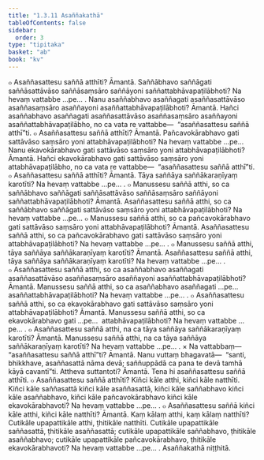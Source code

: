 ```yaml
---
title: "1.3.11 Asaññakathā"
tableOfContents: false
sidebar:
  order: 3
type: "tipitaka"
basket: "ab"
book: "kv"
---
```



<DynamicBreadcrumb />

<Division number="381" book="kv">

<Paragraph number="1253" book="kv">
๐ Asaññasattesu saññā atthīti? Āmantā. Saññābhavo saññāgati saññāsattāvāso saññāsaṃsāro saññāyoni saññattabhāvapaṭilābhoti? Na hevaṃ vattabbe …pe… .
</Paragraph>

<Paragraph number="1254" book="kv">
Nanu asaññabhavo asaññagati asaññasattāvāso asaññasaṃsāro asaññayoni asaññattabhāvapaṭilābhoti? Āmantā. Hañci asaññabhavo asaññagati asaññasattāvāso asaññasaṃsāro asaññayoni asaññattabhāvapaṭilābho, no ca vata re vattabbe—  “asaññasattesu saññā atthī”ti.
</Paragraph>

<Paragraph number="1255" book="kv">
๐ Asaññasattesu saññā atthīti? Āmantā. Pañcavokārabhavo gati sattāvāso saṃsāro yoni attabhāvapaṭilābhoti? Na hevaṃ vattabbe …pe…
</Paragraph>

<Paragraph number="1256" book="kv">
Nanu ekavokārabhavo gati sattāvāso saṃsāro yoni attabhāvapaṭilābhoti? Āmantā. Hañci ekavokārabhavo gati sattāvāso saṃsāro yoni attabhāvapaṭilābho, no ca vata re vattabbe—  “asaññasattesu saññā atthī”ti.
</Paragraph>

<Paragraph number="1257" book="kv">
๐ Asaññasattesu saññā atthīti? Āmantā. Tāya saññāya saññākaraṇīyaṃ karotīti? Na hevaṃ vattabbe …pe… .
</Paragraph>

</Division>
<Division number="382" book="kv">

<Paragraph number="1258" book="kv">
๐ Manussesu saññā atthi, so ca saññābhavo saññāgati saññāsattāvāso saññāsaṃsāro saññāyoni saññattabhāvapaṭilābhoti? Āmantā. Asaññasattesu saññā atthi, so ca saññābhavo saññāgati sattāvāso saṃsāro yoni attabhāvapaṭilābhoti? Na hevaṃ vattabbe …pe…
</Paragraph>

<Paragraph number="1259" book="kv">
๐ Manussesu saññā atthi, so ca pañcavokārabhavo gati sattāvāso saṃsāro yoni attabhāvapaṭilābhoti? Āmantā. Asaññasattesu saññā atthi, so ca pañcavokārabhavo gati sattāvāso saṃsāro yoni attabhāvapaṭilābhoti? Na hevaṃ vattabbe …pe… .
</Paragraph>

<Paragraph number="1260" book="kv">
๐ Manussesu saññā atthi, tāya saññāya saññākaraṇīyaṃ karotīti? Āmantā. Asaññasattesu saññā atthi, tāya saññāya saññākaraṇīyaṃ karotīti? Na hevaṃ vattabbe …pe… .
</Paragraph>

<Paragraph number="1261" book="kv">
๐ Asaññasattesu saññā atthi, so ca asaññabhavo asaññagati asaññasattāvāso asaññasaṃsāro asaññayoni asaññattabhāvapaṭilābhoti? Āmantā. Manussesu saññā atthi, so ca asaññabhavo asaññagati …pe…  asaññattabhāvapaṭilābhoti? Na hevaṃ vattabbe …pe… .
</Paragraph>

<Paragraph number="1262" book="kv">
๐ Asaññasattesu saññā atthi, so ca ekavokārabhavo gati sattāvāso saṃsāro yoni attabhāvapaṭilābhoti? Āmantā. Manussesu saññā atthi, so ca ekavokārabhavo gati …pe…  attabhāvapaṭilābhoti? Na hevaṃ vattabbe …pe… .
</Paragraph>

<Paragraph number="1263" book="kv">
๐ Asaññasattesu saññā atthi, na ca tāya saññāya saññākaraṇīyaṃ karotīti? Āmantā. Manussesu saññā atthi, na ca tāya saññāya saññākaraṇīyaṃ karotīti? Na hevaṃ vattabbe …pe… .
</Paragraph>

</Division>
<Division number="383" book="kv">

<Paragraph number="1264" book="kv">
× Na vattabbaṃ—  “asaññasattesu saññā atthī”ti? Āmantā. Nanu vuttaṃ bhagavatā—  “santi, bhikkhave, asaññasattā nāma devā; saññuppādā ca pana te devā tamhā kāyā cavantī”ti. Attheva suttantoti? Āmantā. Tena hi asaññasattesu saññā atthīti.
</Paragraph>

<Paragraph number="1265" book="kv">
๐ Asaññasattesu saññā atthīti? Kiñci kāle atthi, kiñci kāle natthīti. Kiñci kāle saññasattā kiñci kāle asaññasattā, kiñci kāle saññabhavo kiñci kāle asaññabhavo, kiñci kāle pañcavokārabhavo kiñci kāle ekavokārabhavoti? Na hevaṃ vattabbe …pe… .
</Paragraph>

<Paragraph number="1266" book="kv">
๐ Asaññasattesu saññā kiñci kāle atthi, kiñci kāle natthīti? Āmantā. Kaṃ kālaṃ atthi, kaṃ kālaṃ natthīti? Cutikāle upapattikāle atthi, ṭhitikāle natthīti. Cutikāle upapattikāle saññasattā, ṭhitikāle asaññasattā; cutikāle upapattikāle saññabhavo, ṭhitikāle asaññabhavo; cutikāle upapattikāle pañcavokārabhavo, ṭhitikāle ekavokārabhavoti? Na hevaṃ vattabbe …pe… .

</Paragraph>
</Division>

<Paragraph number="1267" type="center" book="kv">
Asaññakathā niṭṭhitā.
</Paragraph>